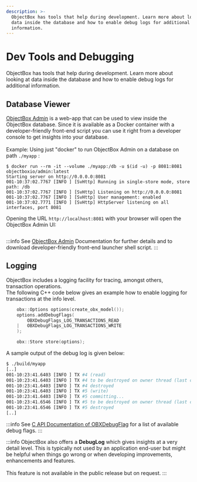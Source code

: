 ```yaml
---
description: >-
  ObjectBox has tools that help during development. Learn more about looking at
  data inside the database and how to enable debug logs for additional
  information.
---
```





# Dev Tools and Debugging

ObjectBox has tools that help during development. Learn more about looking at data inside the database and how to enable debug logs for additional information.


## Database Viewer

[ObjectBox Admin](https://docs.objectbox.io/data-browser) is a web-app that can be used to view inside the ObjectBox database. Since it is available as a Docker container with a developer-friendly front-end script you can use it right from a developer console to get insights into your database.\
\
Example: Using just "docker" to run ObjectBox Admin on a database on path `./myapp` : &#x20;

```shell-session
$ docker run --rm -it --volume ./myapp:/db -u $(id -u) -p 8081:8081 objectboxio/admin:latest
Starting server on http://0.0.0.0:8081
001-10:37:02.7767 [INFO ] [SvHttp] Running in single-store mode, store path: /db
001-10:37:02.7767 [INFO ] [SvHttp] Listening on http://0.0.0.0:8081
001-10:37:02.7767 [INFO ] [SvHttp] User management: enabled
001-10:37:02.7771 [INFO ] [SvHttp] HttpServer listening on all interfaces, port 8081
```

Opening the URL `http://localhost:8081` with your browser will open the ObjectBox Admin UI:

<img src="https://2056134408-files.gitbook.io/~/files/v0/b/gitbook-x-prod.appspot.com/o/spaces%2F-LETufmyus5LFkviJjr4%2Fuploads%2F4l4B1wXLIHFxdoxtBEAn%2Fadmin-data.png?alt=media&#x26;token=b2faf98f-75a0-448b-8154-4cefcdcaa05f" alt="" /><figcaption></figcaption>

:::info
See [ObjectBox Admin](https://docs.objectbox.io/data-browser) Documentation for further details and to download developer-friendly front-end launcher shell script.
:::

## Logging

ObjectBox includes a logging facility for tracing, amongst others, transaction operations. \
The following C++ code below gives an example how to enable logging for transactions at the info level.

```cpp
    obx::Options options(create_obx_model());
    options.addDebugFlags(
        OBXDebugFlags_LOG_TRANSACTIONS_READ
    |   OBXDebugFlags_LOG_TRANSACTIONS_WRITE
    );

    obx::Store store(options);
```

A sample output of the debug log is given below:

```sh
$ ./build/myapp 
[..]
001-10:23:41.6403 [INFO ] TX #4 (read)
001-10:23:41.6403 [INFO ] TX #4 to be destroyed on owner thread (last committed: TX #2)...
001-10:23:41.6403 [INFO ] TX #4 destroyed
001-10:23:41.6403 [INFO ] TX #5 (write)
001-10:23:41.6403 [INFO ] TX #5 committing...
001-10:23:41.6546 [INFO ] TX #5 to be destroyed on owner thread (last committed: TX #5)...
001-10:23:41.6546 [INFO ] TX #5 destroyed
[..]
```

:::info
See [C API Documentation of OBXDebugFlag](https://objectbox.io/docfiles/c/current/group\_\_c.html#gade842fb1271541e05f848925f32efa9d) for a list of available debug flags.&#x20;
:::

:::info
ObjectBox also offers a **DebugLog** which gives insights at a very detail level. This is typically not used by an application end-user but might be helpful when things go wrong or when developing improvements, enhancements and features. \
\
This feature is not available in the public release but on request.
:::